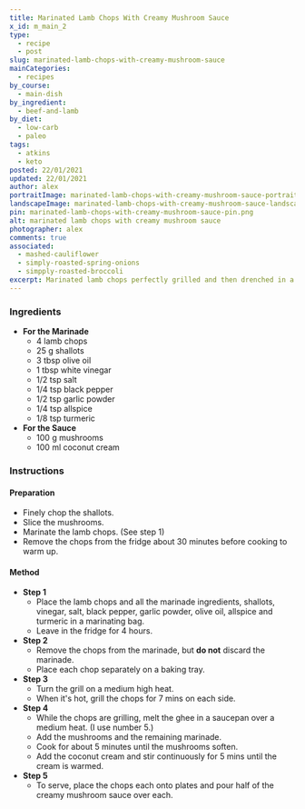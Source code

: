 ```yaml
---
title: Marinated Lamb Chops With Creamy Mushroom Sauce
x_id: m_main_2
type:
  - recipe
  - post
slug: marinated-lamb-chops-with-creamy-mushroom-sauce
mainCategories: 
  - recipes
by_course:
  - main-dish
by_ingredient:
  - beef-and-lamb
by_diet:
  - low-carb
  - paleo
tags:
  - atkins
  - keto
posted: 22/01/2021
updated: 22/01/2021
author: alex
portraitImage: marinated-lamb-chops-with-creamy-mushroom-sauce-portrait.png
landscapeImage: marinated-lamb-chops-with-creamy-mushroom-sauce-landscape.png
pin: marinated-lamb-chops-with-creamy-mushroom-sauce-pin.png
alt: marinated lamb chops with creamy mushroom sauce
photographer: alex
comments: true
associated: 
  - mashed-cauliflower
  - simply-roasted-spring-onions
  - simpply-roasted-broccoli
excerpt: Marinated lamb chops perfectly grilled and then drenched in a creamy mushroom sauce.
---
```


<Ingredients>

### Ingredients
    
- **For the Marinade**
  - 4 lamb chops
  - 25 g shallots
  - 3 tbsp olive oil
  - 1 tbsp white vinegar
  - 1/2 tsp salt
  - 1/4 tsp black pepper
  - 1/2 tsp garlic powder
  - 1/4 tsp allspice
  - 1/8 tsp turmeric
- **For the Sauce**
  - 100 g mushrooms
  - 100 ml coconut cream

</Ingredients>

<Instructions>

### Instructions

#### Preparation
  - Finely chop the shallots.
  - Slice the mushrooms.
  - Marinate the lamb chops. (See step 1)
  - Remove the chops from the fridge about 30 minutes before cooking to warm up.

#### Method

  - **Step 1**
    - Place the lamb chops and all the marinade ingredients, shallots, vinegar, salt, black pepper, garlic powder, olive oil, allspice and turmeric in a marinating bag.
    - Leave in the fridge for 4 hours.
  - **Step 2**
    - Remove the chops from the marinade, but **do not** discard the marinade. 
    - Place each chop separately on a baking tray.
  - **Step 3**
    - Turn the grill on a medium high heat.
    - When it's hot, grill the chops for 7 mins on each side.
  - **Step 4**
    - While the chops are grilling, melt the ghee in a saucepan over a medium heat. (I use number 5.)
    - Add the mushrooms and the remaining marinade.
    - Cook for about 5 minutes until the mushrooms soften.
    - Add the coconut cream and stir continuously for 5 mins until the cream is warmed.
  - **Step 5**
    - To serve, place the chops each onto plates and pour half of the creamy mushroom sauce over each.

</Instructions>



